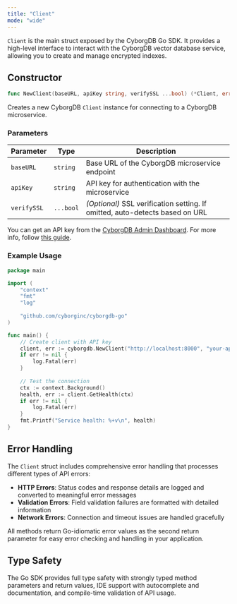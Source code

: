 ```yaml
---
title: "Client"
mode: "wide"
---
```


`Client` is the main struct exposed by the CyborgDB Go SDK. It provides a high-level interface to interact with the CyborgDB vector database service, allowing you to create and manage encrypted indexes.

## Constructor

```go
func NewClient(baseURL, apiKey string, verifySSL ...bool) (*Client, error)
```

Creates a new CyborgDB `Client` instance for connecting to a CyborgDB microservice.

### Parameters

| Parameter | Type | Description |
|-----------|------|-------------|
| `baseURL` | `string` | Base URL of the CyborgDB microservice endpoint |
| `apiKey` | `string` | API key for authentication with the microservice |
| `verifySSL` | `...bool` | _(Optional)_ SSL verification setting. If omitted, auto-detects based on URL |

You can get an API key from the [CyborgDB Admin Dashboard](https://cyborgdb.co). For more info, follow [this guide](../../../intro/get-api-key).

### Example Usage

```go
package main

import (
    "context"
    "fmt"
    "log"
    
    "github.com/cyborginc/cyborgdb-go"
)

func main() {
    // Create client with API key
    client, err := cyborgdb.NewClient("http://localhost:8000", "your-api-key")
    if err != nil {
        log.Fatal(err)
    }
    
    // Test the connection
    ctx := context.Background()
    health, err := client.GetHealth(ctx)
    if err != nil {
        log.Fatal(err)
    }
    fmt.Printf("Service health: %+v\n", health)
}
```

## Error Handling

The `Client` struct includes comprehensive error handling that processes different types of API errors:

- **HTTP Errors**: Status codes and response details are logged and converted to meaningful error messages
- **Validation Errors**: Field validation failures are formatted with detailed information  
- **Network Errors**: Connection and timeout issues are handled gracefully

All methods return Go-idiomatic error values as the second return parameter for easy error checking and handling in your application.

## Type Safety

The Go SDK provides full type safety with strongly typed method parameters and return values, IDE support with autocomplete and documentation, and compile-time validation of API usage.